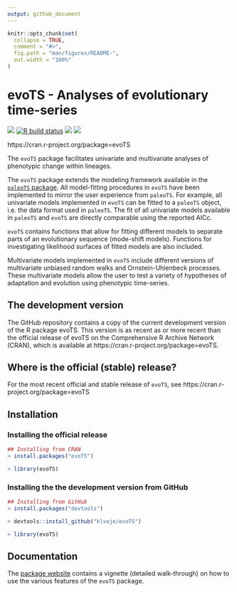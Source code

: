```yaml
---
output: github_document
---
```


<!-- README.md is generated from README.Rmd. Please edit that file -->

```r
knitr::opts_chunk$set(
  collapse = TRUE,
  comment = "#>",
  fig.path = "man/figures/README-",
  out.width = "100%"
)
```

# evoTS - Analyses of evolutionary time-series

<!-- badges: start -->
[![](https://www.r-pkg.org/badges/version/evoTS?color=blue)](https://cran.r-project.org/package=evoTS)
[![R build status](https://github.com/https://github.com/klvoje/evoTS/workflows/R-CMD-check/badge.svg)](https://github.com/https://github.com/klvoje/evoTS/actions)
[![](http://cranlogs.r-pkg.org/badges/grand-total/evoTS?color=blue)](https://cran.r-project.org/package=evoTS)
[![](https://img.shields.io/github/last-commit/https://github.com/klvoje/evoTS.svg)](https://github.com/https://github.com/klvoje/evoTS/commits/main)

<!-- badges: end -->

https://cran.r-project.org/package=evoTS

The `evoTS` package facilitates univariate and multivariate analyses of phenotypic change within lineages.

The `evoTS` package extends the modeling framework available in the <a href="https://CRAN.R-project.org/package=paleoTS"> `paleoTS` package</a>. All model-fitting procedures in `evoTS` have been implemented to mirror the user experience from `paleoTS`. For example, all univariate models implemented in `evoTS` can be fitted to a `paleoTS` object, i.e. the data format used in `paleoTS`. The fit of all univariate models available in `paleoTS` and `evoTS` are directly comparable using the reported AICc.

`evoTS` contains functions that allow for fitting different models to separate parts of an evolutionary sequence (mode-shift models). Functions for investigating likelihood surfaces of fitted models are also included.

Multivariate models implemented in `evoTS` include different versions of multivariate unbiased random walks and Ornstein-Uhlenbeck processes. These multivariate models allow the user to test a variety of hypotheses of adaptation and evolution using phenotypic time-series.

## The development version

The GitHub repository contains a copy of the current development version of the R package evoTS. 
This version is as recent as or more recent than the official release of evoTS on the Comprehensive R Archive Network (CRAN), which is available at https://cran.r-project.org/package=evoTS.

## Where is the official (stable) release?

For the most recent official and stable release of `evoTS`, see https://cran.r-project.org/package=evoTS

## Installation

### Installing the official release

```r
## Installing from CRAN
> install.packages("evoTS")

> library(evoTS)
```

### Installing the the development version from GitHub

```r
## Installing from GitHub
> install.packages("devtools")

> devtools::install_github("klvoje/evoTS")

> library(evoTS)
```

## Documentation

The <a href="https://klvoje.github.io/evoTS/index.html">package website</a> contains a vignette (detailed walk-through) on how to use the various features of the `evoTS` package.
